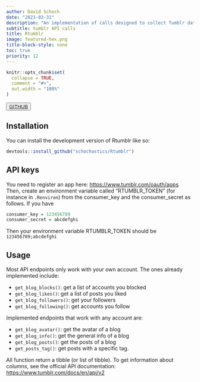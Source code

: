 ```yaml
---
author: David Schoch
date: "2023-03-31"
description: "An implementation of calls designed to collect Tumblr data via its Application Program Interfaces (API)"
subtitle: tumblr API calls
title: Rtumblr
image: featured-hex.png
title-block-style: none
toc: true
priority: 12
---
```

```r
knitr::opts_chunk$set(
  collapse = TRUE,
  comment = "#>",
  out.width = "100%"
)
```

<button type="button" class="btn btn-outline-success"><a href="https://github.com/schochastics/Rtumblr">GITHUB</a></button>

## Installation

You can install the development version of Rtumblr like so:

``` r
devtools::install_github("schochastics/Rtumblr")
```

## API keys

You need to register an app here: <https://www.tumblr.com/oauth/apps>
Then, create an environment variable called “RTUMBLR_TOKEN” (for
instance in `.Renviron`) from the consumer_key and the consumer_secret
as follows. If you have

``` r
consumer_key = 123456789
consumer_secret = abcdefghi
```

Then your environment variable RTUMBLR_TOKEN should be
`123456789;abcdefghi`

## Usage

Most API endpoints only work with your own account. The ones already
implemented include:

- `get_blog_blocks()`: get a list of accounts you blocked
- `get_blog_likes()`: get a list of posts you liked
- `get_blog_followers()`: get your followers
- `get_blog_following()`: get accounts you follow

Implemented endpoints that work with any account are:

- `get_blog_avatar()`: get the avatar of a blog
- `get_blog_info()`: get the general info of a blog
- `get_blog_posts()`: get the posts of a blog
- `get_posts_tag()`: get posts with a specific tag.

All function return a tibble (or list of tibble). To get information
about columns, see the official API documentation:
<https://www.tumblr.com/docs/en/api/v2>
